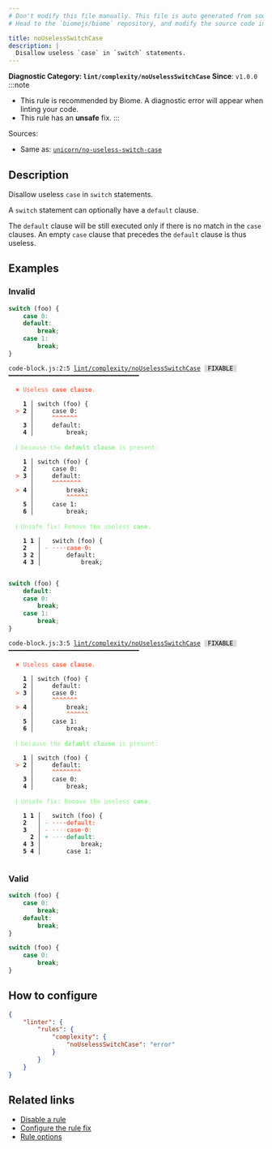 ```yaml
---
# Don't modify this file manually. This file is auto generated from source, and you will lose your changes next time the website is built.
# Head to the `biomejs/biome` repository, and modify the source code in there.

title: noUselessSwitchCase
description: |
  Disallow useless `case` in `switch` statements.
---
```


**Diagnostic Category: `lint/complexity/noUselessSwitchCase`**
<Tabs>
<TabItem label="JavaScript (and super languages)" icon="seti:javascript">
**Since**: `v1.0.0`
:::note
- This rule is recommended by Biome. A diagnostic error will appear when linting your code.
- This rule has an **unsafe** fix.
:::

Sources: 
- Same as: <a href="https://github.com/sindresorhus/eslint-plugin-unicorn/blob/main/docs/rules/no-useless-switch-case.md" target="_blank"><code>unicorn/no-useless-switch-case</code></a>

## Description
Disallow useless `case` in `switch` statements.

A `switch` statement can optionally have a `default` clause.

The `default` clause will be still executed only if there is no match in the `case` clauses.
An empty `case` clause that precedes the `default` clause is thus useless.

## Examples

### Invalid

```js
switch (foo) {
    case 0:
    default:
        break;
    case 1:
        break;
}
```

<pre class="language-text"><code class="language-text">code-block.js:2:5 <a href="https://biomejs.dev/linter/rules/no-useless-switch-case">lint/complexity/noUselessSwitchCase</a> <span style="color: #000; background-color: #ddd;"> FIXABLE </span> ━━━━━━━━━━━━━━━━━━━━━━━━━━━━━━━━━━━━<br /><br />  <strong><span style="color: Tomato;">✖</span></strong> <span style="color: Tomato;">Useless </span><span style="color: Tomato;"><strong>case clause</strong></span><span style="color: Tomato;">.</span><br />  <br />    <strong>1 │ </strong>switch (foo) &#123;<br />  <strong><span style="color: Tomato;">&gt;</span></strong> <strong>2 │ </strong>    case 0:<br />   <strong>   │ </strong>    <strong><span style="color: Tomato;">^</span></strong><strong><span style="color: Tomato;">^</span></strong><strong><span style="color: Tomato;">^</span></strong><strong><span style="color: Tomato;">^</span></strong><strong><span style="color: Tomato;">^</span></strong><strong><span style="color: Tomato;">^</span></strong><strong><span style="color: Tomato;">^</span></strong><br />    <strong>3 │ </strong>    default:<br />    <strong>4 │ </strong>        break;<br />  <br />  <strong><span style="color: lightgreen;">ℹ</span></strong> <span style="color: lightgreen;">because the </span><span style="color: lightgreen;"><strong>default clause</strong></span><span style="color: lightgreen;"> is present:</span><br />  <br />    <strong>1 │ </strong>switch (foo) &#123;<br />    <strong>2 │ </strong>    case 0:<br />  <strong><span style="color: Tomato;">&gt;</span></strong> <strong>3 │ </strong>    default:<br />   <strong>   │ </strong>    <strong><span style="color: Tomato;">^</span></strong><strong><span style="color: Tomato;">^</span></strong><strong><span style="color: Tomato;">^</span></strong><strong><span style="color: Tomato;">^</span></strong><strong><span style="color: Tomato;">^</span></strong><strong><span style="color: Tomato;">^</span></strong><strong><span style="color: Tomato;">^</span></strong><strong><span style="color: Tomato;">^</span></strong><br />  <strong><span style="color: Tomato;">&gt;</span></strong> <strong>4 │ </strong>        break;<br />   <strong>   │ </strong>        <strong><span style="color: Tomato;">^</span></strong><strong><span style="color: Tomato;">^</span></strong><strong><span style="color: Tomato;">^</span></strong><strong><span style="color: Tomato;">^</span></strong><strong><span style="color: Tomato;">^</span></strong><strong><span style="color: Tomato;">^</span></strong><br />    <strong>5 │ </strong>    case 1:<br />    <strong>6 │ </strong>        break;<br />  <br />  <strong><span style="color: lightgreen;">ℹ</span></strong> <span style="color: lightgreen;">Unsafe fix</span><span style="color: lightgreen;">: </span><span style="color: lightgreen;">Remove the useless </span><span style="color: lightgreen;"><strong>case</strong></span><span style="color: lightgreen;">.</span><br />  <br />    <strong>1</strong> <strong>1</strong><strong> │ </strong>  switch (foo) &#123;<br />    <strong>2</strong>  <strong> │ </strong><span style="color: Tomato;">-</span> <span style="color: Tomato;"><span style="opacity: 0.8;"><strong>·</strong></span></span><span style="color: Tomato;"><span style="opacity: 0.8;"><strong>·</strong></span></span><span style="color: Tomato;"><span style="opacity: 0.8;"><strong>·</strong></span></span><span style="color: Tomato;"><span style="opacity: 0.8;"><strong>·</strong></span></span><span style="color: Tomato;"><strong>c</strong></span><span style="color: Tomato;"><strong>a</strong></span><span style="color: Tomato;"><strong>s</strong></span><span style="color: Tomato;"><strong>e</strong></span><span style="color: Tomato;"><span style="opacity: 0.8;"><strong>·</strong></span></span><span style="color: Tomato;"><strong>0</strong></span><span style="color: Tomato;"><strong>:</strong></span><br />    <strong>3</strong> <strong>2</strong><strong> │ </strong>      default:<br />    <strong>4</strong> <strong>3</strong><strong> │ </strong>          break;<br />  <br /></code></pre>

```js
switch (foo) {
    default:
    case 0:
        break;
    case 1:
        break;
}
```

<pre class="language-text"><code class="language-text">code-block.js:3:5 <a href="https://biomejs.dev/linter/rules/no-useless-switch-case">lint/complexity/noUselessSwitchCase</a> <span style="color: #000; background-color: #ddd;"> FIXABLE </span> ━━━━━━━━━━━━━━━━━━━━━━━━━━━━━━━━━━━━<br /><br />  <strong><span style="color: Tomato;">✖</span></strong> <span style="color: Tomato;">Useless </span><span style="color: Tomato;"><strong>case clause</strong></span><span style="color: Tomato;">.</span><br />  <br />    <strong>1 │ </strong>switch (foo) &#123;<br />    <strong>2 │ </strong>    default:<br />  <strong><span style="color: Tomato;">&gt;</span></strong> <strong>3 │ </strong>    case 0:<br />   <strong>   │ </strong>    <strong><span style="color: Tomato;">^</span></strong><strong><span style="color: Tomato;">^</span></strong><strong><span style="color: Tomato;">^</span></strong><strong><span style="color: Tomato;">^</span></strong><strong><span style="color: Tomato;">^</span></strong><strong><span style="color: Tomato;">^</span></strong><strong><span style="color: Tomato;">^</span></strong><br />  <strong><span style="color: Tomato;">&gt;</span></strong> <strong>4 │ </strong>        break;<br />   <strong>   │ </strong>        <strong><span style="color: Tomato;">^</span></strong><strong><span style="color: Tomato;">^</span></strong><strong><span style="color: Tomato;">^</span></strong><strong><span style="color: Tomato;">^</span></strong><strong><span style="color: Tomato;">^</span></strong><strong><span style="color: Tomato;">^</span></strong><br />    <strong>5 │ </strong>    case 1:<br />    <strong>6 │ </strong>        break;<br />  <br />  <strong><span style="color: lightgreen;">ℹ</span></strong> <span style="color: lightgreen;">because the </span><span style="color: lightgreen;"><strong>default clause</strong></span><span style="color: lightgreen;"> is present:</span><br />  <br />    <strong>1 │ </strong>switch (foo) &#123;<br />  <strong><span style="color: Tomato;">&gt;</span></strong> <strong>2 │ </strong>    default:<br />   <strong>   │ </strong>    <strong><span style="color: Tomato;">^</span></strong><strong><span style="color: Tomato;">^</span></strong><strong><span style="color: Tomato;">^</span></strong><strong><span style="color: Tomato;">^</span></strong><strong><span style="color: Tomato;">^</span></strong><strong><span style="color: Tomato;">^</span></strong><strong><span style="color: Tomato;">^</span></strong><strong><span style="color: Tomato;">^</span></strong><br />    <strong>3 │ </strong>    case 0:<br />    <strong>4 │ </strong>        break;<br />  <br />  <strong><span style="color: lightgreen;">ℹ</span></strong> <span style="color: lightgreen;">Unsafe fix</span><span style="color: lightgreen;">: </span><span style="color: lightgreen;">Remove the useless </span><span style="color: lightgreen;"><strong>case</strong></span><span style="color: lightgreen;">.</span><br />  <br />    <strong>1</strong> <strong>1</strong><strong> │ </strong>  switch (foo) &#123;<br />    <strong>2</strong>  <strong> │ </strong><span style="color: Tomato;">-</span> <span style="color: Tomato;"><span style="opacity: 0.8;"><strong>·</strong></span></span><span style="color: Tomato;"><span style="opacity: 0.8;"><strong>·</strong></span></span><span style="color: Tomato;"><span style="opacity: 0.8;"><strong>·</strong></span></span><span style="color: Tomato;"><span style="opacity: 0.8;"><strong>·</strong></span></span><span style="color: Tomato;"><strong>d</strong></span><span style="color: Tomato;"><strong>e</strong></span><span style="color: Tomato;"><strong>f</strong></span><span style="color: Tomato;"><strong>a</strong></span><span style="color: Tomato;"><strong>u</strong></span><span style="color: Tomato;"><strong>l</strong></span><span style="color: Tomato;"><strong>t</strong></span><span style="color: Tomato;"><strong>:</strong></span><br />    <strong>3</strong>  <strong> │ </strong><span style="color: Tomato;">-</span> <span style="color: Tomato;"><span style="opacity: 0.8;">·</span></span><span style="color: Tomato;"><span style="opacity: 0.8;">·</span></span><span style="color: Tomato;"><span style="opacity: 0.8;">·</span></span><span style="color: Tomato;"><span style="opacity: 0.8;">·</span></span><span style="color: Tomato;"><strong>c</strong></span><span style="color: Tomato;"><strong>a</strong></span><span style="color: Tomato;"><strong>s</strong></span><span style="color: Tomato;"><strong>e</strong></span><span style="color: Tomato;"><span style="opacity: 0.8;"><strong>·</strong></span></span><span style="color: Tomato;"><strong>0</strong></span><span style="color: Tomato;">:</span><br />      <strong>2</strong><strong> │ </strong><span style="color: MediumSeaGreen;">+</span> <span style="color: MediumSeaGreen;"><span style="opacity: 0.8;">·</span></span><span style="color: MediumSeaGreen;"><span style="opacity: 0.8;">·</span></span><span style="color: MediumSeaGreen;"><span style="opacity: 0.8;">·</span></span><span style="color: MediumSeaGreen;"><span style="opacity: 0.8;">·</span></span><span style="color: MediumSeaGreen;"><strong>d</strong></span><span style="color: MediumSeaGreen;"><strong>e</strong></span><span style="color: MediumSeaGreen;"><strong>f</strong></span><span style="color: MediumSeaGreen;"><strong>a</strong></span><span style="color: MediumSeaGreen;"><strong>u</strong></span><span style="color: MediumSeaGreen;"><strong>l</strong></span><span style="color: MediumSeaGreen;"><strong>t</strong></span><span style="color: MediumSeaGreen;">:</span><br />    <strong>4</strong> <strong>3</strong><strong> │ </strong>          break;<br />    <strong>5</strong> <strong>4</strong><strong> │ </strong>      case 1:<br />  <br /></code></pre>

### Valid

```js
switch (foo) {
    case 0:
        break;
    default:
        break;
}
```

```js
switch (foo) {
    case 0:
        break;
}
```

## How to configure
```json title="biome.json"
{
	"linter": {
		"rules": {
			"complexity": {
				"noUselessSwitchCase": "error"
			}
		}
	}
}

```
## Related links

- [Disable a rule](/linter/#disable-a-lint-rule)
- [Configure the rule fix](/linter#configure-the-rule-fix)
- [Rule options](/linter/#rule-options)

</TabItem>
</Tabs>


